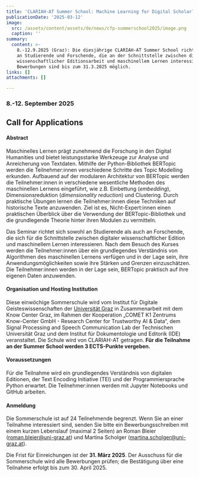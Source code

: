 ```yaml
---
title: 'CLARIAH-AT Summer School: Machine Learning for Digital Scholarly Editions '
publicationDate: '2025-03-12'
image:
  src: /assets/content/assets/de/news/cfp-summerschool2025/image.png
  caption: ''
summary:
  content: >-
    8.-12.9.2025 (Graz): Die diesjährige CLARIAH-AT Summer School richtet sich
    an Studierende und Forschende, die an der Schnittstelle zwischen digitaler
    wissenschaftlicher Editionsarbeit und maschinellem Lernen interessiert sind.
    Bewerbungen sind bis zum 31.3.2025 möglich.
links: []
attachments: []

---
```


### 8.-12. September 2025

## Call for Applications

#### **Abstract**

Maschinelles Lernen prägt zunehmend die Forschung in den Digital Humanities und bietet leistungsstarke Werkzeuge zur Analyse und Anreicherung von Textdaten. Mithilfe der Python-Bibliothek BERTopic werden die Teilnehmer:innen verschiedene Schritte des Topic Modelling erkunden. Aufbauend auf der modularen Architektur von BERTopic werden die Teilnehmer:innen in verschiedene wesentliche Methoden des maschinellen Lernens eingeführt, wie z.B. Einbettung (*embedding*), Dimensionsreduktion (*dimensionality reduction*) und Clustering. Durch praktische Übungen lernen die Teilnehmer:innen diese Techniken auf historische Texte anzuwenden. Ziel ist es, Nicht-Expert:innen einen praktischen Überblick über die Verwendung der BERTopic-Bibliothek und die grundlegende Theorie hinter ihren Modulen zu vermitteln.

Das Seminar richtet sich sowohl an Studierende als auch an Forschende, die sich für die Schnittstelle zwischen digitaler wissenschaftlicher Edition und maschinellem Lernen interessieren. Nach dem Besuch des Kurses werden die Teilnehmer:innen über ein grundlegendes Verständnis von Algorithmen des maschinellen Lernens verfügen und in der Lage sein, ihre Anwendungsmöglichkeiten sowie ihre Stärken und Grenzen einzuschätzen. Die Teilnehmer:innen werden in der Lage sein, BERTopic praktisch auf ihre eigenen Daten anzuwenden.

#### **Organisation und Hosting Institution**

Diese einwöchige Sommerschule wird vom Institut für Digitale Geisteswissenschaften der [Universität Graz](https://clariah.at/de/consortium/university-of-graz/) in Zusammenarbeit mit dem Know Center Graz, im Rahmen der Kooperation „COMET K1 Zentrums Know-Center GmbH - Research Center for Trustworthy AI & Data“, dem Signal Processing and Speech Communication Lab der Technischen Universität Graz und dem Institut für Dokumentologie und Editorik (IDE) veranstaltet. Die Schule wird von CLARIAH-AT getragen. **Für die Teilnahme an der Summer School werden 3 ECTS-Punkte vergeben.**

#### **Voraussetzungen**

Für die Teilnahme wird ein grundlegendes Verständnis von digitalen Editionen, der Text Encoding Initiative (TEI) und der Programmiersprache Python erwartet. Die Teilnehmer:innen werden mit Jupyter Notebooks und GitHub arbeiten.

#### **Anmeldung**

Die Sommerschule ist auf 24 Teilnehmende begrenzt. Wenn Sie an einer Teilnahme interessiert sind, senden Sie bitte ein Bewerbungsschreiben mit einem kurzen Lebenslauf (maximal 2 Seiten) an Roman Bleier ([roman.bleier@uni-graz.at](mailto:roman.bleier@uni-graz.at)) und Martina Scholger ([martina.scholger@uni-graz.at](mailto:martina.scholger@uni-graz.at)).

Die Frist für Einreichungen ist der **31. März 2025**. Der Ausschuss für die Sommerschule wird alle Bewerbungen prüfen; die Bestätigung über eine Teilnahme erfolgt bis zum 30. April 2025.

<Figure src="/assets/content/assets/de/news/cfp-summerschool2025/logos.png" alignment="stretch" />
